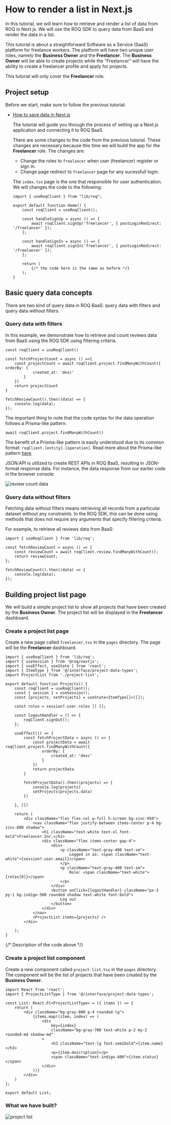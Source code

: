 
# How to render a list in Next.js
 
In this tutorial, we will learn how to retrieve and render a list of data from ROQ in Next.js. We will use the ROQ SDK to query data from BaaS and render the data in a list.

This tutorial is about a straightforward Software as a Service (SaaS) platform for freelance workers. The platform will have two unique user roles, namely the **Business Owner** and the **Freelancer**. The **Business Owner** will be able to create projects while the "Freelancer" will have the ability to create a freelancer profile and apply for projects.

This tutorial will only cover the **Freelancer** role.

## Project setup

Before we start, make sure to follow the previous tutorial:

- [How to save data in Next.js](/tutorials/accessing-data/save-data-in-nextjs)

	The tutorial will guide you through the process of setting up a Next.js application and connecting it to ROQ BaaS.

	There are some changes to the code from the previous tutorial. These changes are necessary because this time we will build the app for the **Freelancer** role. The changes are:

	- Change the roles to `freelancer` when user (freelancer) register or sign in. 
	- Change page redirect to `freelancer` page for any sucessfull login.

	The `index.tsx` page is the one that responsible for user authentication. We will changes the code to the following:

	```tsx {7, 11} filename="src/pages/index.tsx"
	import { useRoqClient } from "lib/roq";

	export default function Home() {
		const roqClient = useRoqClient();

		const handleSignUp = async () => {
			await roqClient.signUp('freelancer', { postLoginRedirect: '/freelancer' });
		};

		const handleSignIn = async () => {
			await roqClient.signIn('freelancer', { postLoginRedirect: '/freelancer' });
		};

		return (
			{/* the code here is the same as before */}
		);
	}
	```

## Basic query data concepts

There are two kind of query data in ROQ BaaS: query data with filters and query data without filters.

### Query data with filters

In this example, we demonstrate how to retrieve and count reviews data from BaaS using the ROQ SDK using filtering criteria.

```tsx {4,5,6,7}
const roqClient = useRoqClient()

const fetchProjectCount = async () =>{
    const projectCount = await roqClient.project.findManyWithCount({ orderBy: {
	        created_at: 'desc'
	    }
    })	
	return projectCount
}
	
fetchReviewCount().then((data) => {
    console.log(data);
});
```

The important thing to note that the code syntax for the data operation follows a Prisma-like pattern.

```tsx
await roqClient.project.findManyWithCount()
```

The benefit of a Prisma-like pattern is easily understood due to its common format: `roqClient.[entity].[operation]`. Read more about the Prisma-like pattern [here](/development/sdk/query-syntax).

JSON:API is utilized to create REST APIs in ROQ BaaS, resulting in JSON-format response data. For instance, the data response from our earlier code in the browser console:

![review count data](/screenshots/nextjs-read-data-baas.png)


### Query data without filters

Fetching data without filters means retrieving all records from a particular dataset without any constraints. In the ROQ SDK, this can be done using methods that does not require any arguments that specify filtering criteria.

For example, to retrieve all reviews data from BaaS:

```tsx {4}
import { useRoqClient } from 'lib/roq';

const fetchReviewCount = async () => {
	const reviewCount = await roqClient.review.findManyWithCount();
	return reviewCount;
};

fetchReviewCount().then((data) => {
	console.log(data);
});
```

## Building project list page

We will build a simple project list to show all projects that have been created by the **Business Owner**. The project list will be displayed in the **Freelancer** dashboard.

### Create a project list page

Create a new page called `freelancer.tsx` in the `pages` directory. The page will be the **Freelancer** dashboard.

```tsx filename="src/pages/freelancer.tsx"
import { useRoqClient } from 'lib/roq';
import { useSession } from '@roq/nextjs';
import { useEffect, useState } from 'react';
import { ItemType } from '@/interface/project-data-types';
import ProjectList from './project-list';

export default function Projects() {
	const roqClient = useRoqClient();
	const { session } = useSession();
	const [projects, setProjects] = useState<ItemType[]>([]);

	const roles = session?.user.roles || [];

	const logoutHandler = () => {
		roqClient.signOut();
	};

	useEffect(() => {
		const fetchProjectData = async () => {
			const projectData = await roqClient.project.findManyWithCount({
				orderBy: {
					created_at: 'desc'
				}
			})
			return projectData
		}

		fetchProjectData().then((projects) => {
			console.log(projects)
			setProjects(projects.data)
		})

	}, [])

	return (
		<div className="flex flex-col w-full h-screen bg-zinc-950">
			<nav className="flex justify-between items-center p-4 bg-zinc-800 shadow">
				<h1 className="text-white text-xl font-bold">Freelancer Inc.</h1>
				<div className="flex items-center gap-4">
					<div>
						<p className="text-gray-400 text-sm">
							Logged in as: <span className="text-white">{session?.user.email}</span>
						</p>
						<p className="text-gray-400 text-sm">
							Role: <span className="text-white">{roles[0]}</span>
						</p>
					</div>
					<button onClick={logoutHandler} className="px-3 py-1 bg-indigo-500 rounded shadow text-white font-bold">
						Log out
					</button>
				</div>
			</nav>
			<ProjectList items={projects} />
		</div>

	);
}
```

{/*
Description of the code above
*/}

### Create a project list component

Create a new component called `project-list.tsx` in the `pages` directory. The component will be the list of projects that have been created by the **Business Owner**.

```tsx filename="src/pages/project-list.tsx"
import React from 'react';
import { ProjectListType } from '@/interface/project-data-types';
    
const List: React.FC<ProjectListType> = ({ items }) => {
	return (
		<div className="bg-gray-800 p-4 rounded-lg">
			{items.map((item, index) => (
				<div
					key={index}
					className="bg-gray-700 text-white p-2 my-2 rounded-md shadow-md"
				>
					<h3 className="text-lg font-semibold">{item.name}</h3>
					<p>{item.description}</p>
					<span className="text-indigo-400">{item.status}</span>
				</div>
			))}
		</div>
	)
};

export default List;
```

### What we have built?

![project list](/screenshots/project-list-freelancer.png)